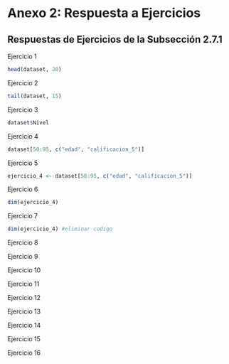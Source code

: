 # Anexo 2: Respuesta a Ejercicios {-}

## Respuestas de Ejercicios de la Subsección 2.7.1

Ejercicio 1

```r
head(dataset, 20)
```
Ejercicio 2

```r
tail(dataset, 15)
```
Ejercicio 3

```r
dataset$Nivel
```

Ejercicio 4

```r
dataset[50:95, c("edad", "calificacion_5")]
```

Ejercicio 5

```r
ejercicio_4 <- dataset[50:95, c("edad", "calificacion_5")]
```

Ejercicio 6

```r
dim(ejercicio_4)
```

Ejercicio 7

```r
dim(ejercicio_4) #eliminar codigo 
```

Ejercicio 8

Ejercicio 9

Ejercicio 10

Ejercicio 11

Ejercicio 12

Ejercicio 13

Ejercicio 14

Ejercicio 15

Ejercicio 16
